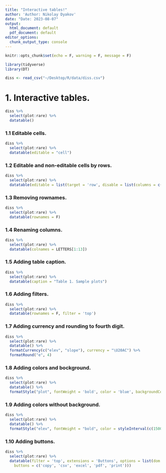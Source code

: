 ```yaml
---
title: "Interactive tables!"
author: 'Author: Nikolay Dyakov'
date: "Date: 2023-08-07"
output:
  html_document: default
  pdf_document: default
editor_options:
  chunk_output_type: console
---
```


<style type = "text/css">
.main-container {max-width: 1400px; margin-left: auto; margin-right: auto;}
</style>

```r
knitr::opts_chunk$set(echo = F, warning = F, message = F)
```

```r
library(tidyverse)
library(DT)
```

```r
diss <- read_csv("~/Desktop/R/data/diss.csv")
```

# 1. Interactive tables.

```r
diss %>% 
  select(plot:rare) %>% 
  datatable()
```
### 1.1 Editable cells.
```r
diss %>% 
  select(plot:rare) %>% 
  datatable(editable = "cell")
```
### 1.2 Editable and non-editable cells by rows.
```r
diss %>% 
  select(plot:rare) %>% 
  datatable(editable = list(target = 'row', disable = list(columns = c(1:5))))
```
### 1.3 Removing rownames.
```r
diss %>%
  select(plot:rare) %>%
  datatable(rownames = F)
```
### 1.4 Renaming columns.
```r
diss %>% 
  select(plot:rare) %>% 
  datatable(colnames = LETTERS[1:13])
```
### 1.5 Adding table caption.
```r
diss %>%
  select(plot:rare) %>%
  datatable(caption = "Table 1. Sample plots")
```
### 1.6 Adding filters.
```r
diss %>% 
  select(plot:rare) %>% 
  datatable(rownames = F, filter = 'top')
```
### 1.7 Adding currency and rounding to fourth digit.
```r
diss %>% 
  select(plot:rare) %>% 
  datatable() %>% 
  formatCurrency(c("elev", "slope"), currency = "\U20AC") %>% 
  formatRound("e", 4)
```
### 1.8 Adding colors and bockground.
```r
diss %>% 
  select(plot:rare) %>% 
  datatable() %>%
  formatStyle("plot", fontWeight = 'bold', color = 'blue', backgroundColor = '#feb8cd')
```
### 1.9 Adding colors without background.
```r
diss %>% 
  select(plot:rare) %>% 
  datatable() %>%
  formatStyle("elev", fontWeight = "bold", color = styleInterval(c(1500), c("#69cfd5", "#fd6d98")))
```
### 1.10 Adding buttons.
```r
diss %>% 
  select(plot:rare) %>% 
  datatable(filter = 'top', extensions = 'Buttons', options = list(dom = 'Bfrtip',
    buttons = c('copy', 'csv', 'excel', 'pdf', 'print')))
```